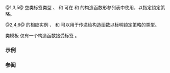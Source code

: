 {{cpp/title|defer_lock|try_to_lock|adopt_lock|defer_lock_t|try_to_lock_t|adopt_lock_t}}
{{cpp/thread/navbar}}
{{dcl begin}}
{{dcl header|mutex}}
{{dcl|num=1|since=c++11|1=
struct defer_lock_t { explicit defer_lock_t() = default; };
}}
{{dcl|num=2|since=c++11|notes={{mark|C++17 起 inline}}|1=
constexpr std::defer_lock_t defer_lock {};
}}
{{dcl|num=3|since=c++11|1=
struct try_to_lock_t { explicit try_to_lock_t() = default; };
}}
{{dcl|num=4|since=c++11|notes={{mark|C++17 起 inline}}|1=
constexpr std::try_to_lock_t try_to_lock {};
}}
{{dcl|num=5|since=c++11|1=
struct adopt_lock_t { explicit adopt_lock_t() = default; };
}}
{{dcl|num=6|since=c++11|notes={{mark|C++17 起 inline}}|1=
constexpr std::adopt_lock_t adopt_lock {};
}}
{{dcl end}}

@1,3,5@ 空类标签类型 {{tt|std::defer_lock_t}}、{{tt|std::try_to_lock_t}} 和 {{tt|std::adopt_lock_t}} 可在 {{lc|std::unique_lock}} 和 {{lc|std::shared_lock}} 的构造函数形参列表中使用，以指定锁定策略。

@2,4,6@ {{v|1,3,5}} 的相应实例 {{tt|std::defer_lock}}、{{tt|std::try_to_lock}} 和 {{tt|std::adopt_lock}} 可以用于传递给构造函数以标明锁定策略的类型。

类模板 {{lc|std::lock_guard}} 仅有一个构造函数接受标签 {{tt|std::adopt_lock}}。

{{cpp/thread/lock_tag_types}}

===示例===
{{include|cpp/thread/example_lock_tag}}

===参阅===
{{dsc begin}}
{{dsc inc|cpp/thread/dsc lock_tag_t}}
{{dsc inc|cpp/thread/lock_guard/dsc constructor}}
{{dsc inc|cpp/thread/unique_lock/dsc constructor}}
{{dsc end}}

{{langlinks|de|en|es|fr|it|ja|pt|ru}}